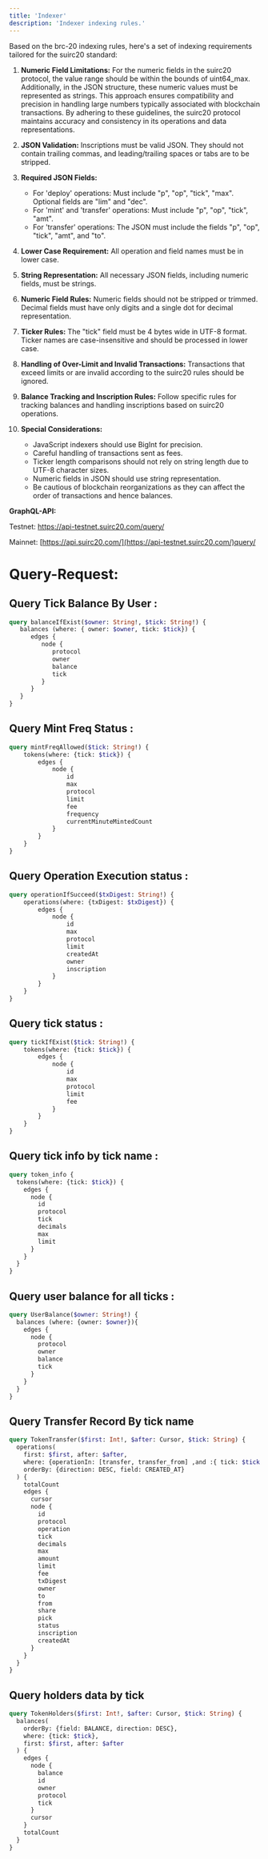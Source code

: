 ```yaml
---
title: 'Indexer'
description: 'Indexer indexing rules.'
---
```


Based on the brc-20 indexing rules, here's a set of indexing requirements tailored for the suirc20 standard:

1. **Numeric Field Limitations:** For the numeric fields in the suirc20 protocol, the value range should be within the bounds of uint64_max. Additionally, in the JSON structure, these numeric values must be represented as strings. This approach ensures compatibility and precision in handling large numbers typically associated with blockchain transactions. By adhering to these guidelines, the suirc20 protocol maintains accuracy and consistency in its operations and data representations.

2. **JSON Validation:** Inscriptions must be valid JSON. They should not contain trailing commas, and leading/trailing spaces or tabs are to be stripped.

3. **Required JSON Fields:** 
   - For 'deploy' operations: Must include "p", "op", "tick", "max". Optional fields are "lim" and "dec".
   - For 'mint' and 'transfer' operations: Must include "p", "op", "tick", "amt". 
   - For 'transfer' operations: The JSON must include the fields "p", "op", "tick", "amt", and "to".

4. **Lower Case Requirement:** All operation and field names must be in lower case.

5. **String Representation:** All necessary JSON fields, including numeric fields, must be strings.

6. **Numeric Field Rules:** Numeric fields should not be stripped or trimmed. Decimal fields must have only digits and a single dot for decimal representation.

7. **Ticker Rules:** The "tick" field must be 4 bytes wide in UTF-8 format. Ticker names are case-insensitive and should be processed in lower case.

8. **Handling of Over-Limit and Invalid Transactions:** Transactions that exceed limits or are invalid according to the suirc20 rules should be ignored.

9. **Balance Tracking and Inscription Rules:** Follow specific rules for tracking balances and handling inscriptions based on suirc20 operations.

10. **Special Considerations:** 
    - JavaScript indexers should use BigInt for precision.
    - Careful handling of transactions sent as fees.
    - Ticker length comparisons should not rely on string length due to UTF-8 character sizes.
    - Numeric fields in JSON should use string representation.
    - Be cautious of blockchain reorganizations as they can affect the order of transactions and hence balances.


**GraphQL-API:**

Testnet: https://api-testnet.suirc20.com/query/

Mainnet: [https://api.suirc20.com/](https://api-testnet.suirc20.com/)query/

# Query-Request:

## Query  Tick  Balance By User :

```GraphQL
query balanceIfExist($owner: String!, $tick: String!) {
   balances (where: { owner: $owner, tick: $tick}) {
      edges {
         node {
            protocol
            owner
            balance
            tick
         }
      }
   }
}
```

## Query Mint Freq Status :

```GraphQL
query mintFreqAllowed($tick: String!) {
    tokens(where: {tick: $tick}) {
        edges {
            node {
                id
                max
                protocol
                limit
                fee
                frequency
                currentMinuteMintedCount
            }
        }
    }
}
```

## Query Operation Execution status :

```GraphQL
query operationIfSucceed($txDigest: String!) {
    operations(where: {txDigest: $txDigest}) {
        edges {
            node {
                id
                max
                protocol
                limit
                createdAt
                owner
                inscription
            }
        }
    }
}
```

## Query tick status :

```GraphQL
query tickIfExist($tick: String!) {
    tokens(where: {tick: $tick}) {
        edges {
            node {
                id
                max
                protocol
                limit
                fee
            }
        }
    }
}
```

## Query tick info by tick name :

```GraphQL
query token_info {
  tokens(where: {tick: $tick}) {
    edges {
      node {
        id
        protocol
        tick
        decimals
        max
        limit
      }
    }
  }
}
```

## Query user balance for all ticks :

```GraphQL
query UserBalance($owner: String!) {
  balances (where: {owner: $owner}){
    edges {
      node {
        protocol
        owner
        balance
        tick
      }
    }
  }
}
```

## Query Transfer Record By tick name

```GraphQL
query TokenTransfer($first: Int!, $after: Cursor, $tick: String) {
  operations(
    first: $first, after: $after,
    where: {operationIn: [transfer, transfer_from] ,and :{ tick: $tick }}
    orderBy: {direction: DESC, field: CREATED_AT}
  ) {
    totalCount
    edges {
      cursor
      node {
        id
        protocol
        operation
        tick
        decimals
        max
        amount
        limit
        fee
        txDigest
        owner
        to
        from
        share
        pick
        status
        inscription
        createdAt
      }
    }
  }
}
```

## Query holders data by tick

```GraphQL
query TokenHolders($first: Int!, $after: Cursor, $tick: String) {
  balances(
    orderBy: {field: BALANCE, direction: DESC},
    where: {tick: $tick},
    first: $first, after: $after
  ) {
    edges {
      node {
        balance
        id
        owner
        protocol
        tick
      }
      cursor
    }
    totalCount
  }
}
```